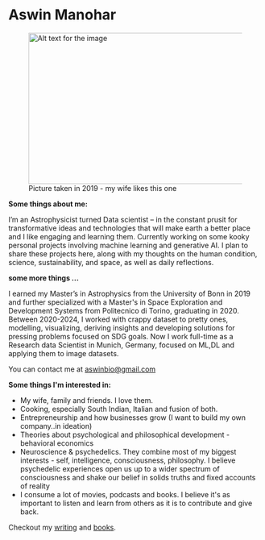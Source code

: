 # Aswin Manohar 

<figure> <img src="/aswin.jpeg" alt="Alt text for the image" width="500" height="300" /> <figcaption> Picture taken in 2019 - my wife likes this one</figcaption> </figure>

**Some things about me:**

I’m an Astrophysicist turned Data scientist – in the constant prusit for transformative ideas and technologies that will make earth a better place and I like engaging and learning
them. Currently working on some kooky personal projects involving machine learning and generative AI. I plan to share these projects here, along with my thoughts on the human condition, science, sustainability, and space, as well as daily reflections.

**some more things ...**


I earned my Master’s in Astrophysics from the University of Bonn in 2019 and further specialized with a Master's in Space Exploration and Development Systems 
from Politecnico di Torino, graduating in 2020. Between 2020-2024, I worked with crappy dataset to pretty ones, modelling, visualizing, deriving insights and developing solutions for pressing problems focused on SDG goals.
Now I work full-time as a Research data Scientist in Munich, Germany, focused on ML,DL and applying them to image datasets.

You can contact me at aswinbio@gmail.com

**Some things I'm interested in:**

- My wife, family and friends. I love them.
- Cooking, especially South Indian, Italian and fusion of both.
- Entrepreneurship and how businesses grow (I want to build my own company..in ideation)
- Theories about psychological and philosophical development - behavioral economics
- Neuroscience & psychedelics. They combine most of my biggest interests  - self, intelligence, consciousness, philosophy. I believe psychedelic experiences open us up to a wider spectrum of consciousness and shake our belief in solids truths and fixed accounts of reality
- I consume a lot of movies, podcasts and books. I believe it's as important to listen and learn from others as it is to contribute and give back.

Checkout my [writing](/writing) and [books](/books).